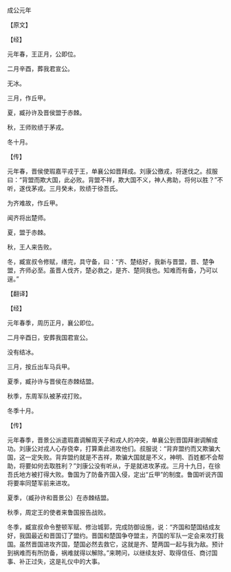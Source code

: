 

成公元年

【原文】

【经】

元年春，王正月，公即位。

二月辛酉，葬我君宣公。

无冰。

三月，作丘甲。

夏，臧孙许及晋侯盟于赤棘。

秋，王师败绩于茅戎。

冬十月。

【传】

元年春，晋侯使瑕嘉平戎于王，单襄公如晋拜成。刘康公徼戎，将遂伐之。叔服曰：“背盟而欺大国，此必败。背盟不祥，欺大国不义，神人弗助，将何以胜？”不听，遂伐茅戎。三月癸未，败绩于徐吾氏。

为齐难故，作丘甲。

闻齐将出楚师。

夏，盟于赤棘。

秋，王人来告败。

冬，臧宣叔令修赋，缮完，具守备，曰：“齐、楚结好，我新与晋盟，晋、楚争盟，齐师必至。虽晋人伐齐，楚必救之，是齐、楚同我也。知难而有备，乃可以逞。”

【翻译】

【经】

元年春季，周历正月，襄公即位。

二月辛酉日，安葬我国君宣公。

没有结冰。

三月，按丘出车马兵甲。

夏季，臧孙许与晋侯在赤棘结盟。

秋季，东周军队被茅戎打败。

冬季十月。

【传】

元年春季，晋景公派遣瑕嘉调解周天子和戎人的冲突，单襄公到晋国拜谢调解成功。刘康公对戎人心存侥幸，打算乘此进攻他们。叔服说：“背弃盟约而又欺骗大国，这一定失败。背弃盟约就是不吉祥，欺骗大国就是不义，神明、百姓都不会帮助，将要如何去取胜利？”刘康公没有听从，于是就进攻茅戎。三月十九日，在徐吾氏地方被打得大败。鲁国为了防备齐国入侵，定出“丘甲”的制度。鲁国听说齐国将要率同楚军前来进攻。

夏季，（臧孙许和晋景公）在赤棘结盟。

秋季，周定王的使者来鲁国报告战败。

冬季，臧宣叔命令整顿军赋、修治城郭，完成防御设施，说：“齐国和楚国结成友好，我国最近和晋国订了盟约。晋国和楚国争夺盟主，齐国的军队一定会来攻打我国。虽然晋国进攻齐国，楚国必然去救它，这就是齐、楚两国一起与我为敌。预计到祸难而有所防备，祸难就得以解除。”来聘问，以继续友好、取得信任、商讨国事、补正过失，这是礼仪中的大事。


